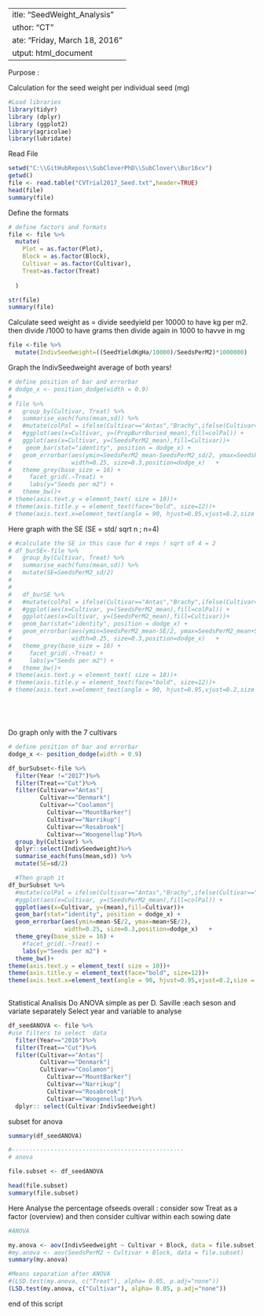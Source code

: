  ---
title: "SeedWeight_Analysis"
author: "CT"
date: "Friday, March 18, 2016"
output: html_document
---
Purpose : 

Calculation for the seed weight per individual seed (mg)

```r
#Load libraries 
library(tidyr)
library (dplyr)
library (ggplot2)
library(agricolae)
library(lubridate)
```




Read File 

```r
setwd("C:\\GitHubRepos\\SubCloverPhD\\SubClover\\Bur16cv")
getwd()
file <- read.table("CVTrial2017_Seed.txt",header=TRUE)
head(file)
summary(file)
```

Define the formats  

```r

# define factors and formats
file <- file %>%
  mutate(
    Plot = as.factor(Plot),
    Block = as.factor(Block),
    Cultivar = as.factor(Cultivar),
    Treat=as.factor(Treat)
   
  )

str(file)
summary(file)

```


Calculate seed weight as = divide seedyield per 10000 to have kg per m2. then divide /1000 to have grams then divide again in 1000 to havve in mg

```r
file <-file %>%
  mutate(IndivSeedweight=((SeedYieldKgHa/10000)/SeedsPerM2)*1000000)
```




Graph the IndivSeedweight  average of both years!

```r

# define position of bar and errorbar
# dodge_x <- position_dodge(width = 0.9)
# 
# file %>%
#   group_by(Cultivar, Treat) %>%
#   summarise_each(funs(mean,sd)) %>%
#   #mutate(colPal = ifelse(Cultivar=="Antas","Brachy",ifelse(Cultivar=="Monti","Brachy","Yanny"))) %>%
#   #ggplot(aes(x=Cultivar, y=(PropBurrBuried_mean),fill=colPal)) +
#   ggplot(aes(x=Cultivar, y=(SeedsPerM2_mean),fill=Cultivar))+
#    geom_bar(stat="identity", position = dodge_x) +
#   geom_errorbar(aes(ymin=SeedsPerM2_mean-SeedsPerM2_sd/2, ymax=SeedsPerM2_mean+SeedsPerM2_sd/2),
#                 width=0.25, size=0.3,position=dodge_x)   +
#   theme_grey(base_size = 16) +
#     facet_grid(.~Treat) +
#     labs(y="Seeds per m2") +
#   theme_bw()+
# theme(axis.text.y = element_text( size = 10))+
# theme(axis.title.y = element_text(face="bold", size=12))+
# theme(axis.text.x=element_text(angle = 90, hjust=0.95,vjust=0.2,size = 12))


```

Here graph with the SE (SE = std/ sqrt n ; n=4)

```r

# #calculate the SE in this case for 4 reps ! sqrt of 4 = 2 
# df_burSE<-file %>%
#   group_by(Cultivar, Treat) %>%
#   summarise_each(funs(mean,sd)) %>%
#   mutate(SE=SeedsPerM2_sd/2)
#   
#   
#   df_burSE %>%
#   #mutate(colPal = ifelse(Cultivar=="Antas","Brachy",ifelse(Cultivar=="Monti","Brachy","Yanny"))) %>%
#   #ggplot(aes(x=Cultivar, y=(SeedsPerM2_mean),fill=colPal)) +
#   ggplot(aes(x=Cultivar, y=(SeedsPerM2_mean),fill=Cultivar))+
#   geom_bar(stat="identity", position = dodge_x) +
#   geom_errorbar(aes(ymin=SeedsPerM2_mean-SE/2, ymax=SeedsPerM2_mean+SE/2),
#                 width=0.25, size=0.3,position=dodge_x)   +
#   theme_grey(base_size = 16) +
#     facet_grid(.~Treat) +
#     labs(y="Seeds per m2") +
#   theme_bw()+
# theme(axis.text.y = element_text( size = 10))+
# theme(axis.title.y = element_text(face="bold", size=12))+
# theme(axis.text.x=element_text(angle = 90, hjust=0.95,vjust=0.2,size = 12))






```


Do graph only with the 7 cultivars 



```r
# define position of bar and errorbar
dodge_x <- position_dodge(width = 0.9)

df_burSubset<-file %>%
  filter(Year !="2017")%>%
  filter(Treat=="Cut")%>%
  filter(Cultivar=="Antas"| 
         Cultivar=="Denmark"|
         Cultivar=="Coolamon"|
           Cultivar=="MountBarker"|
           Cultivar=="Narrikup"|
           Cultivar=="Rosabrook"|
           Cultivar=="Woogenellup")%>%
  group_by(Cultivar) %>% 
  dplyr::select(IndivSeedweight)%>%
  summarise_each(funs(mean,sd)) %>%
  mutate(SE=sd/2)

  #Then graph it 
df_burSubset %>%
  #mutate(colPal = ifelse(Cultivar=="Antas","Brachy",ifelse(Cultivar=="Monti","Brachy","Yanny"))) %>%
  #ggplot(aes(x=Cultivar, y=(SeedsPerM2_mean),fill=colPal)) +
  ggplot(aes(x=Cultivar, y=(mean),fill=Cultivar))+
  geom_bar(stat="identity", position = dodge_x) +
  geom_errorbar(aes(ymin=mean-SE/2, ymax=mean+SE/2),
                width=0.25, size=0.3,position=dodge_x)   +
  theme_grey(base_size = 16) +
    #facet_grid(.~Treat) +
    labs(y="Seeds per m2") +
  theme_bw()+
theme(axis.text.y = element_text( size = 10))+
theme(axis.title.y = element_text(face="bold", size=12))+
theme(axis.text.x=element_text(angle = 90, hjust=0.95,vjust=0.2,size = 12))
 

```


Statistical Analisis 
Do ANOVA simple as per D. Saville :each seson and variate separately
Select year and variable to analyse

```r
df_seedANOVA <- file %>%
#use filters to select  data 
  filter(Year=="2016")%>%
  filter(Treat=="Cut")%>%
  filter(Cultivar=="Antas"| 
         Cultivar=="Denmark"|
         Cultivar=="Coolamon"|
           Cultivar=="MountBarker"|
           Cultivar=="Narrikup"|
           Cultivar=="Rosabrook"|
           Cultivar=="Woogenellup")%>%
  dplyr:: select(Cultivar:IndivSeedweight)
```

subset for anova
```r

 
summary(df_seedANOVA)

#-------------------------------------------------
# anova 

file.subset <- df_seedANOVA 

head(file.subset)
summary(file.subset)

```


Here Analyse the percentage ofseeds overall :
consider sow Treat as a factor  (overview)
and then consider cultivar within each sowing date 

```r

#ANOVA

my.anova <- aov(IndivSeedweight ~ Cultivar + Block, data = file.subset)
#my.anova <- aov(SeedsPerM2 ~ Cultivar + Block, data = file.subset)
summary(my.anova)
```

```r
#Means separation after ANOVA
#(LSD.test(my.anova, c("Treat"), alpha= 0.05, p.adj="none")) 
(LSD.test(my.anova, c("Cultivar"), alpha= 0.05, p.adj="none")) 
```





end of this script 